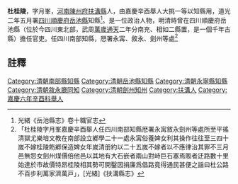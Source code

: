 {{明清人物信息框
| 姓名 =杜桂陵
| 最高職務 = [[四川|四川]][[岳池縣|岳池縣]][[知縣|知縣]]
| 國家 = 大清
| 籍貫 = [[河南|河南]][[陳州府|陳州府]][[扶溝縣|扶溝縣]]
| 字號 =字月峯
| 出生日期 = ？年？月？日
| 逝世日期 = ？年？月？日
| 墓葬 = 
| 配偶 =  
| 親屬 = 曾祖、祖、父，母
| 出身 =嘉慶辛酉舉人大挑一等以知縣用 
| 著作 =  
*
}}
'''杜桂陵'''{{BD|？年||？年||}}，字月峯，[[河南|河南]][[陳州府|陳州府]][[扶溝縣|扶溝縣]]人，由嘉慶辛酉舉人大挑一等以知縣用，道光二年五月署[[四川|四川]][[順慶府|順慶府]][[岳池縣|岳池縣]]知縣<ref>光緒《岳池縣志》卷十職官志</ref>。是一位政治人物，明清時曾在四川順慶府岳池縣（位於今四川東北部，武周[[萬歲通天|萬歲通天]]二年分南充、相如二縣置，是一個千年古縣）擔任官吏。任四川南部知縣，厯署永𡩋、敘永、劍州等處<ref>「杜桂陵字月峯嘉慶辛酉舉人任四川南部知縣厯署永𡩋敘永劍州等處所至平徭清獄尤樂培文教在南部設立鄕學二十一處永𡩋俗養婢女利其操作往往至三四十嵗不嫁桂陵飭鄕保造婢女年嵗清册約以二十五嵗不嫁者以不應律治其罪不三月邑無怨女劍州煤價倍他邑以其地有大石嵌者兩山對峙巨石塞焉販者迂路數十里始達於市故價特昂桂陵相其勢可開鑿因捐廉爲倡路竟得通民甚便之謡曰杜公路不百步利萬家濟萬戸」，[光緒]《扶溝縣志》</ref>
==註釋==
{{reflist}}
{{清朝人物小作品}}
[[Category:清朝南部縣知縣|Category:清朝南部縣知縣]]
[[Category:清朝岳池縣知縣|Category:清朝岳池縣知縣]]
[[Category:清朝永寧縣知縣|Category:清朝永寧縣知縣]]
[[Category:清朝敘永廳同知|Category:清朝敘永廳同知]]
[[Category:清朝劍州知州|Category:清朝劍州知州]]
[[Category:扶溝人|Category:扶溝人]]
[[Category:嘉慶六年辛酉科舉人|Category:嘉慶六年辛酉科舉人]]